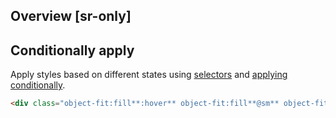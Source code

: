 ## Overview [sr-only]
<Overview/>

## Conditionally apply
Apply styles based on different states using [selectors](/guide/state-selectors) and [applying conditionally](/guide/applying-conditionally).
```html
<div class="object-fit:fill**:hover** object-fit:fill**@sm** object-fit:fill**@dark** object-fit:fill**@print**">…</div>
```

